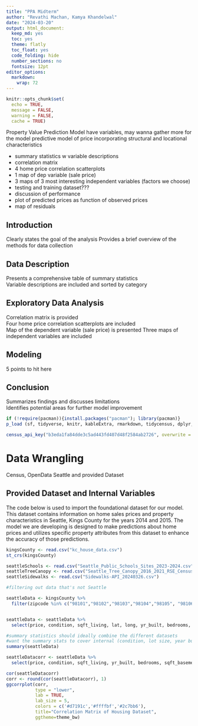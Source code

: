 ```yaml
---
title: "PPA Midterm"
author: "Revathi Machan, Kamya Khandelwal"
date: "2024-03-20"
output: html_document:
  keep_md: yes
  toc: yes
  theme: flatly
  toc_float: yes
  code_folding: hide
  number_sections: no
  fontsize: 12pt
editor_options:
  markdown:
    wrap: 72
---
```


```r
knitr::opts_chunk$set(
  echo = TRUE,
  message = FALSE,
  warning = FALSE,
  cache = TRUE)
```

Property Value Prediction Model 
have variables, may wanna gather more for the model
predictive model of price incorporating structural and locational characteristics 

- summary statistics w variable descriptions
- correlation matrix
- 4 home price correlation scatterplots
- 1 map of dep variable (sale price)
- 3 maps of 3 most interesting independent variables (factors we choose)
- testing and training dataset???
- discussion of performance
- plot of predicted prices as function of observed prices
- map of residuals 

## Introduction 
Clearly states the goal of the analysis	
Provides a brief overview of the methods for data collection

## Data Description
Presents a comprehensive table of summary statistics	
Variable descriptions are included and sorted by category

## Exploratory Data Analysis 
Correlation matrix is provided	
Four home price correlation scatterplots are included	
Map of the dependent variable (sale price) is presented	
Three maps of independent variables are included

## Modeling 
5 points to hit here

## Conclusion
Summarizes findings and discusses limitations	
Identifies potential areas for further model improvement


```r
if (!require(pacman)){install.packages("pacman"); library(pacman)}
p_load (sf, tidyverse, knitr, kableExtra, rmarkdown, tidycensus, dplyr, scales, stringr, ggcorrplot)

```

```r
census_api_key("b3eda1fa84dde3c5ad443fd407d48f2584ab2726", overwrite = TRUE)
```

# Data Wrangling

Census, OpenData Seattle and provided Dataset 

## Provided Dataset and Internal Variables

The code below is used to import the foundational dataset for our model. This dataset contains information on home sales prices and property characteristics in Seattle, Kings County for the years 2014 and 2015. The model we are developing is designed to make predictions about home prices and utilizes specific property attributes from this dataset to enhance the accuracy of those predictions.

```r

kingsCounty <- read.csv("kc_house_data.csv")
st_crs(kingsCounty)

seattleSchools <- read.csv("Seattle_Public_Schools_Sites_2023-2024.csv")
seattleTreeCanopy <- read.csv("Seattle_Tree_Canopy_2016_2021_RSE_Census_Tracts.csv")
seattleSidewalks <- read.csv("Sidewalks-API_20240326.csv")

```


```r
#filtering out data that's not Seattle

seattleData <- kingsCounty %>%
  filter(zipcode %in% c("98101","98102","98103","98104","98105", "98106","98107", "98108","98109","98111","98112","98113",'98114","98115"."98116","98117","98118","98119","98120","98121","98122","98123","98124","98125","98126","98131","98132',"98133","98134","98135","98136","98138","98144","98145","98146","98148","98154","98155","98158","98160","98161","98164","98166","98168","98171","98174","98177","98178","98188","98198","98199"))


seattleData <- seattleData %>%
  select(price, condition, sqft_living, lat, long, yr_built, bedrooms, zipcode, sqft_basement)

#summary statistics should ideally combine the different datasets 
#want the summary stats to cover internal (condition, lot size, year built/year renovated) and external (disabilities and sidewalk conditions)
summary(seattleData)

```
```r
seattleDatacorr <- seattleData %>%
  select(price, condition, sqft_living, yr_built, bedrooms, sqft_basement)

cor(seattleDatacorr)
corr <- round(cor(seattleDatacorr), 1)
ggcorrplot(corr,
           type = "lower",
           lab = TRUE, 
           lab_size = 5,  
           colors = c('#d7191c','#ffffbf','#2c7bb6'),
           title="Correlation Matrix of Housing Dataset", 
           ggtheme=theme_bw)
```

